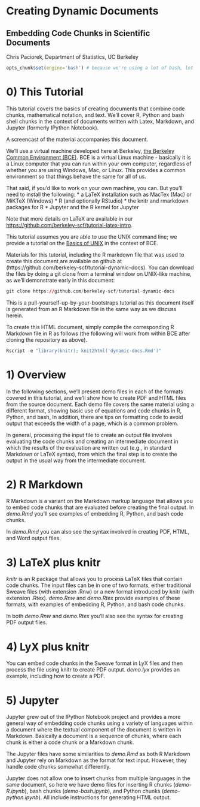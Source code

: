 Creating Dynamic Documents
======================================================================================
Embedding Code Chunks in Scientific Documents
----------------------------------------------------------

Chris Paciorek, Department of Statistics, UC Berkeley

```r
opts_chunk$set(engine='bash') # because we're using a lot of bash, let's set as default
```

# 0) This Tutorial

This tutorial covers the basics of creating documents that combine code chunks, mathematical notation, and text. We'll cover R, Python and bash shell chunks in the context of documents written with Latex, Markdown, and Jupyter (formerly IPython Notebook). 

A screencast of the material accompanies this document.

We'll use a virtual machine developed here at Berkeley, [the Berkeley Common Environment (BCE)](http://bce.berkeley.edu). BCE is a virtual Linux machine - basically it is a Linux computer that you can run within your own computer, regardless of whether you are using Windows, Mac, or Linux. This provides a common environment so that things behave the same for all of us.

That said, if you'd like to work on your own machine, you can. But you'll need to install the following:
* a LaTeX installation such as MacTex (Mac) or MiKTeX (Windows)
* R (and optionally RStudio)
* the knitr and rmarkdown packages for R
* Jupyter and the R kernel for Jupyter 

Note that more details on LaTeX are available in our [https://github.com/berkeley-scf/tutorial-latex-intro](quick introduction to LaTeX).

This tutorial assumes you are able to use the UNIX command line; we provide a tutorial on the [Basics of UNIX](http://statistics.berkeley.edu/computing/training/tutorials) in the context of BCE.

Materials for this tutorial, including the R markdown file that was used to create this document are available on github at (https://github.com/berkeley-scf/tutorial-dynamic-docs).  You can download the files by doing a git clone from a terminal window on UNIX-like machine, as we'll demonstrate early in this document:
```r
git clone https://github.com/berkeley-scf/tutorial-dynamic-docs
```

This is a pull-yourself-up-by-your-bootstraps tutorial as this document itself is generated from an R Markdown file in the same way as we discuss herein.

To create this HTML document, simply compile the corresponding R Markdown file in R as follows (the following will work from within BCE after cloning the repository as above).
```r
Rscript -e "library(knitr); knit2html('dynamic-docs.Rmd')"
```

<!--
#pandoc --number-sections spark.md -o spark.html
#Rscript -e "library(knitr); knit('spark.Rmd')"
#pandoc --mathjax --number-sections spark.md -o spark.html
-->



# 1) Overview

In the following sections, we'll present demo files in each of the formats covered in this tutorial, and we'll show how to create PDF and HTML files from the source document. Each demo file covers the same material using a different format, showing basic use of equations and code chunks in R, Python, and bash, In addition, there are tips on formatting code to avoid output that exceeds the width of a page, which is a common problem.

In general, processing the input file to create an output file involves evaluating the code chunks and creating an intermediate document in which the results of the evaluation are written out (e.g., in standard Markdown or LaTeX syntax), from which the final step is to create the output in the usual way from the intermediate document.

# 2) R Markdown

R Markdown is a variant on the Markdown markup language that allows you to embed code chunks that are evaluated before creating the final output. In *demo.Rmd* you'll see examples of embedding R, Python, and bash code chunks. 

In *demo.Rmd* you can also see the syntax involved in creating PDF, HTML, and Word output files.

# 3) LaTeX plus knitr

*knitr* is an R package that allows you to process LaTeX files that contain code chunks. The input files can be in one of two formats, either traditional Sweave files (with extension .Rnw) or a new format introduced by knitr (with extension .Rtex). *demo.Rnw* and *demo.Rtex* provide examples of these formats, with examples of embedding R, Python, and bash code chunks.  

In both *demo.Rnw* and *demo.Rtex* you'll also see the syntax for creating PDF output files.

# 4) LyX plus knitr

You can embed code chunks in the Sweave format in LyX files and then process the file using knitr to create PDF output. *demo.lyx* provides an example, including how to create a PDF.

# 5) Jupyter

Jupyter grew out of the IPython Notebook project and provides a more general way of embedding code chunks using a variety of languages within a document where the textual component of the document is written in Markdown. Basically a document is a sequence of chunks, where each chunk is either a code chunk or a Markdown chunk.

The Jupyter files have some similarities to *demo.Rmd* as both R Markdown and Jupyter rely on Markdown as the format for text input. However, they handle code chunks somewhat differently.

Jupyter does not allow one to insert chunks from multiple languages in the same document, so here we have demo files for inserting R chunks (*demo-R.ipynb*), bash chunks (*demo-bash.ipynb*), and Python chunks (*demo-python.ipynb*). All include instructions for generating HTML output. 





